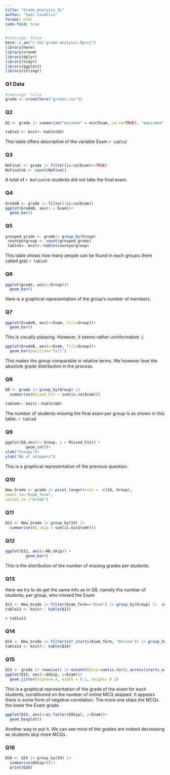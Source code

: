 ```yaml
---
title: "Grade_Analysis_SL"
author: "Sami Louahlia"
format: html
code-fold: true
---
```

```r
#|message: false
here::i_am("r-101-grade-analysis.Rproj")
library(here)
library(vroom)
library(dplyr)
library(tidyr)
library(ggplot2)
library(stringr)
```

### Q1 Data
```r
#|message: false
grade <- vroom(here("grades.csv"))
```
### Q2 
```r
Q2 <- grade |> summarize("minimum" = min(Exam, na.rm=TRUE), "maxixmum" = max(Exam, na.rm=TRUE), "median" = median(Exam, na.rm=TRUE), "mean" = mean(Exam, na.rm=TRUE))

table2 <- knitr::kable(Q2)
```
This table offers descriptive of the variable Exam
`r table2`

### Q3 
```r
NoFinal <- grade |> filter(is.na(Exam)==TRUE)
NoFinalnb <- count(NoFinal)
```
A total of `r NoFinalnb` students did not take the final exam.

### Q4 
```r
GradeB <- grade |> filter(!is.na(Exam))
ggplot(GradeB, aes(x = Exam))+
  geom_bar()

```

### Q5 
```r
grouped_grade <- grade|> group_by(Group)
 countpergroup <- count(grouped_grade)
 table5<- knitr::kable(countpergroup)
```
This table shows how many people can be found in each groups (here called grp)
`r table5`

### Q6
```r
ggplot(grade, aes(x=Group))+
  geom_bar()
```
Here is a graphical representation of the group's number of members.

### Q7
```r
ggplot(GradeB, aes(x=Exam, fill=Group))+
  geom_bar()
```
This is visually pleasing. However, it seems rather uninformative :(
```r
ggplot(GradeB, aes(x=Exam, fill=Group))+
  geom_bar(position="fill")
```
This makes the group comparable in relative terms. We however lose the absolute grade distribution in the process.

### Q8
```r
Q8 <- grade |> group_by(Group) |>
  summarise(Missed_Fin = sum(is.na(Exam)))

table8<- knitr::kable(Q8)
```

The number of students missing the final exam per group is as shown in this table.
`r table8`

### Q9
```r
ggplot(Q8,aes(x= Group, y = Missed_Fin)) +
         geom_col()+
xlab("Groups")+
ylab("Nb of skippers")
```

This is a graphical representation of the previous question. 

### Q10 

```r
New_Grade <- grade |> pivot_longer(cols = -c(Id, Group),
names_to="Exam_form",
values_to ="Grade")
```

### Q11

```r
Q11 <- New_Grade |> group_by(Id) |>
  summarise(Nb_skip = sum(is.na(Grade)))

```

### Q12

```r
ggplot(Q11, aes(x=Nb_skip)) +
         geom_bar()
```

This is the distribution of the number of missing grades per students. 

### Q13
Here we try to do get the same info as in Q8, namely the number of students, per group, who missed the Exam

```r
Q13 <- New_Grade |> filter(Exam_form=="Exam") |> group_by(Group) |>  summarise(Missed_tests = sum(is.na(Grade)))
table13 <- knitr:: kable(Q13)
```
`r table13`

### Q14

```r
Q14 <- New_Grade |> filter(str_starts(Exam_form, "Online")) |> group_by(Id) |>  summarise(Missed_OMCQ = sum(is.na(Grade)))
table14 <- knitr:: kable(Q14)
```

### Q15

```r
Q15 <- grade |> rowwise() |> mutate(QSkip=sum(is.na((c_across(starts_with("Online"))))))
ggplot(Q15, aes(x=QSkip, y=Exam))+
  geom_jitter(alpha=0.4, width = 0.1, height= 0.1)
```

This is a graphical representation of the grade of the exam for each students, conditioned on the number of online MCQ skipped. It appears there is some form of negative correlation. The more one skips the MCQs the lower the Exam grade.

```r

ggplot(Q15, aes(x=as.factor(QSkip), y=Exam))+
  geom_boxplot()
```
Another way to put it. We can see most of the grades are indeed decreasing as students skip more MCQs.

### Q16

```r
Q16 <- Q15 |> group_by(Id) |>
  summarise(QSkip>0)|>
  print(Q16)
```

